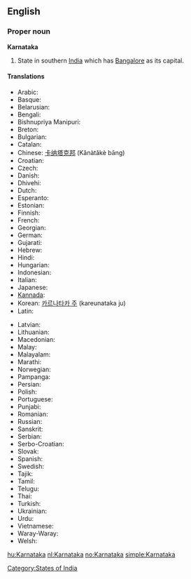 ==English==

===Proper noun===

'''Karnataka'''

# State in southern [[India]] which has [[Bangalore]] as its capital.

====Translations====
{{trans-top}}
* Arabic: {{Arab|[[كارناتاكا]]}} {{f}}
* Basque: {{t-|eu|Karnataka|xs=Basque}}
* Belarusian: {{t|be|Карнатака|f|sc=Cyrl|xs=Belarusian}}
* Bengali: {{t-|bn|কর্ণাটক|sc=Beng|xs=Bengali}}
* Bishnupriya Manipuri: {{tø|bpy|কর্ণাটক|sc=Beng}}
* Breton: {{t-|br|Karnataka|xs=Breton}}
* Bulgarian: {{t|bg|Карнатака|f|sc=Cyrl}}
* Catalan: {{t-|ca|Karnataka}}
* Chinese: [[卡纳塔克邦]] (Kǎnàtǎkè bāng)
* Croatian: {{t-|hr|Karnataka|f}}
* Czech: {{t|cs|Karnátaka|f}}
* Danish: {{t-|da|Karnataka}}
* Dhivehi: {{tø|dv|ކަރްނާޓަކާ}}
* Dutch: {{t+|nl|Karnataka}}
* Esperanto: {{t|eo|Karnatako|xs=Esperanto}}
* Estonian: {{t-|et|Karnataka}}
* Finnish: {{t-|fi|Karnataka}}
* French: {{t-|fr|Karnataka}}
* Georgian: {{t|ka|კარნატაკა|tr=karnataka|sc=Geor|xs=Georgian}}
* German: {{t-|de|Karnataka}}
* Gujarati: {{t-|gu|કર્ણાટક|sc=Gujr|xs=Gujarati}}
* Hebrew: {{t|he|קארנאטקה|sc=Hebr}}
* Hindi: {{t-|hi|कर्नाटक|sc=Deva|xs=Hindi}}
* Hungarian: {{t|hu|Karnátaka}}
* Indonesian: {{t-|id|Karnataka|xs=Indonesian}}
* Italian: {{t-|it|Karnataka}}
* Japanese: {{t|ja|カルナータカ州|tr=karunātaka shū|sc=Jpan}}
* [[Kannada]]: {{t-|kn|ಕರ್ನಾಟಕ|sc=Knda|xs=Kannada}}
* Korean: [[카르나타카 주]] (kareunataka ju)
* Latin: {{t|la|Carnatica}}
{{trans-mid}}
* Latvian: {{t|lv|Karnātaka|xs=Latvian}}
* Lithuanian: {{t-|lt|Karnataka|xs=Lithuanian}}
* Macedonian: {{t|mk|Карнатака|sc=Cyrl|xs=Macedonian}}
* Malay: {{t-|ms|Karnataka|xs=Malay}}
* Malayalam: {{t-|ml|കര്ണാടക|sc=Mlym|xs=Malayalam}}
* Marathi: {{t-|mr|कर्नाटक|sc=Deva|xs=Marathi}}
* Norwegian: {{t+|no|Karnataka}}
* Pampanga: {{tø|pam|Karnataka}}
* Persian: {{fa-Arab|[[کارناتاکا]]}}
* Polish: {{t-|pl|Karnataka}}
* Portuguese: {{t-|pt|Karnataka}}
* Punjabi: {{tø|pa|کرناٹک|sc=pa-Arab}}
* Romanian: {{t-|ro|Karnataka}}
* Russian: {{t|ru|Карнатака|f|sc=Cyrl}}
* Sanskrit: {{t-|sa|कर्णाटक|sc=Deva|xs=Sanskrit}}
* Serbian: {{t|sr|Карнатака|sc=Cyrl}}
* Serbo-Croatian: {{tø|sh|Karnataka|xs=Serbo-Croatian}}
* Slovak: {{t|sk|Karnátaka}}
* Spanish: {{t-|es|Karnataka}}
* Swedish: {{t-|sv|Karnataka}}
* Tajik: {{t|tg|Карнотако|sc=Cyrl|xs=Tajik}}
* Tamil: {{t-|ta|கர்நாடகம்|sc=Taml|xs=Tamil}}
* Telugu: {{t-|te|కర్ణాటక|sc=Telu}}
* Thai: {{Thai|[[รัฐกรณาฏกะ]]}}
* Turkish: {{t-|tr|Karnataka}}
* Ukrainian: {{t|uk|Карнатака|sc=Cyrl|xs=Ukrainian}}
* Urdu: {{t-|ur|کرناٹک|sc=ur-Arab|xs=Urdu}}
* Vietnamese: {{t-|vi|Karnataka|xs=Vietnamese}}
* Waray-Waray: {{tø|war|Karnataka}}
* Welsh: {{t-|cy|Karnataka|xs=Welsh}}
{{trans-bottom}}

[[Category:States of India]]

[[hu:Karnataka]]
[[nl:Karnataka]]
[[no:Karnataka]]
[[simple:Karnataka]]